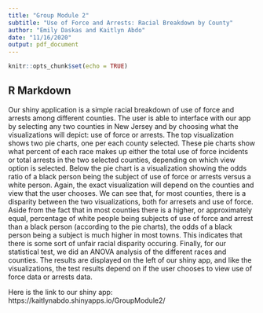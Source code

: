 ```yaml
---
title: "Group Module 2"
subtitle: "Use of Force and Arrests: Racial Breakdown by County"
author: "Emily Daskas and Kaitlyn Abdo"
date: "11/16/2020"
output: pdf_document
---
```


```r
knitr::opts_chunk$set(echo = TRUE)
```

## R Markdown

Our shiny application is a simple racial breakdown of use of force and arrests among different counties. The user is able to interface with our app by selecting any two counties in New Jersey and by choosing what the visualizations will depict: use of force or arrests. The top visualization shows two pie charts, one per each county selected. These pie charts show what percent of each race makes up either the total use of force incidents or total arrests in the two selected counties, depending on which view option is selected. Below the pie chart is a visualization showing the odds ratio of a black person being the subject of use of force or arrests versus a white person. Again, the exact visualization will depend on the counties and view that the user chooses. We can see that, for most counties, there is a disparity between the two visualizations, both for arresets and use of force. Aside from the fact that in most counties there is a higher, or approximately equal, percentage of white people being subjects of use of force and arrest than a black person (according to the pie charts), the odds of a black person being a subject is much higher in most towns. This indicates that there is some sort of unfair racial disparity occuring. Finally, for our statistical test, we did an ANOVA analysis of the different races and counties. The results are displayed on the left of our shiny app, and like the visualizations, the test results depend on if the user chooses to view  use of force data or arrests data.

Here is the link to our shiny app: https://kaitlynabdo.shinyapps.io/GroupModule2/